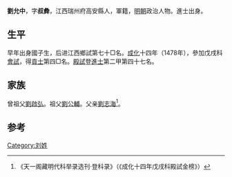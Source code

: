 {{Otheruses|other=名为刘允中的其他人物|刘允中}}

'''劉允中'''，字'''叔彜'''，江西瑞州府高安縣人，軍籍，[[明朝|明朝]]政治人物。進士出身。

== 生平 ==
早年出身國子生，后进江西鄉試第七十□名。[[成化|成化]]十四年（1478年），參加戊戌科[[會試|會試]]，得[[貢士|貢士]]第四□名。[[殿試|殿試]]登[[進士|進士]]第二甲第四十七名。

== 家族 ==
曾祖父[[劉啟弘|劉啟弘]]。祖父[[劉公輔|劉公輔]]。父亲[[劉志海|劉志海]]<ref>《天一阁藏明代科举录选刊·登科录》（《成化十四年戊戌科殿試金榜》）</ref>。

==参考==
{{reflist}}

{{成化十四年戊戌科殿試金榜}}

{{Authority control}}

{{DEFAULTSORT:}}
[[Category:刘姓|Category:刘姓]]


{{明朝人物小作品}}